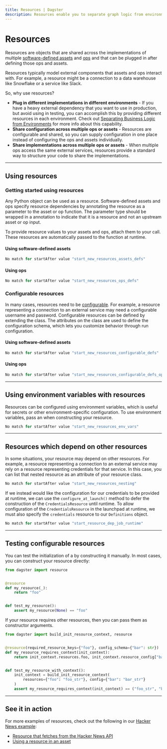 ```yaml
---
title: Resources | Dagster
description: Resources enable you to separate graph logic from environment, and therefore make it easier to test and develop graphs in various environments.
---
```


# Resources

Resources are objects that are shared across the implementations of multiple [software-defined assets](/concepts/assets/software-defined-assets) and [ops](/concepts/ops-jobs-graphs/ops) and that can be plugged in after defining those ops and assets.

Resources typically model external components that assets and ops interact with. For example, a resource might be a connection to a data warehouse like Snowflake or a service like Slack.

So, why use resources?

- **Plug in different implementations in different environments** - If you have a heavy external dependency that you want to use in production, but avoid using in testing, you can accomplish this by providing different resources in each environment. Check out [Separating Business Logic from Environments](/concepts/testing#separating-business-logic-from-environments) for more info about this capability.
- **Share configuration across multiple ops or assets** - Resources are configurable and shared, so you can supply configuration in one place instead of configuring the ops and assets individually.
- **Share implementations across multiple ops or assets** - When multiple ops access the same external services, resources provide a standard way to structure your code to share the implementations.

---

## Using resources

### Getting started using resources

Any Python object can be used as a resource. Software-defined assets and ops specify resource dependencies by annotating the resource as a parameter to the asset or op function. The parameter type should be wrapped in a <PyObject object="Resource"/> annotation to indicate that it is a resource and not an upstream asset or op input.

To provide resource values to your assets and ops, attach them to your <PyObject object="Definitions" /> call. These resources are automatically passed to the function at runtime.

<TabGroup persistentKey="assetsorops">
<TabItem name="Using software-defined-assets">

#### Using software-defined assets

```python file=/concepts/resources/resources.py startafter=start_new_resources_assets_defs endbefore=end_new_resources_assets_defs
No match for startAfter value "start_new_resources_assets_defs"
```

</TabItem>
<TabItem name="Using ops and jobs">

#### Using ops

```python file=/concepts/resources/resources.py startafter=start_new_resources_ops_defs endbefore=end_new_resources_ops_defs
No match for startAfter value "start_new_resources_ops_defs"
```

</TabItem>
</TabGroup>

### Configurable resources

In many cases, resources need to be [configurable](/concepts/configuration/config-schema). For example, a resource representing a connection to an external service may need a configurable username and password. Configurable resources can be defined by extending the <PyObject object="ConfigurableResource"/> class. The attributes on the class are used to define the configuration schema, which lets you customize behavior through run configuration.

<TabGroup persistentKey="assetsorops">
<TabItem name="Using software-defined-assets">

#### Using software-defined assets

```python file=/concepts/resources/resources.py startafter=start_new_resources_configurable_defs endbefore=end_new_resources_configurable_defs
No match for startAfter value "start_new_resources_configurable_defs"
```

</TabItem>
<TabItem name="Using ops and jobs">

#### Using ops

```python file=/concepts/resources/resources.py startafter=start_new_resources_configurable_defs_ops endbefore=end_new_resources_configurable_defs_ops
No match for startAfter value "start_new_resources_configurable_defs_ops"
```

</TabItem>
</TabGroup>

---

## Using environment variables with resources

Resources can be configured using environment variables, which is useful for secrets or other environment-specific configuration. To use environment variables, pass an <PyObject object="EnvVar" /> when constructing your resource.

```python file=/concepts/resources/resources.py startafter=start_new_resources_env_vars endbefore=end_new_resources_env_vars
No match for startAfter value "start_new_resources_env_vars"
```

---

## Resources which depend on other resources

In some situations, your resource may depend on other resources. For example, a resource representing a connection to an external service may rely on a resource representing credentials for that service. In this case, you can list that nested resource as an attribute of your resource class.

```python file=/concepts/resources/resources.py startafter=start_new_resources_nesting endbefore=end_new_resources_nesting
No match for startAfter value "start_new_resources_nesting"
```

If we instead would like the configuration for our credentials to be provided at runtime, we can use the `configure_at_launch()` method to defer the construction of the `CredentialsResource` until runtime. To allow configuration of the `CredentialsResource` in the launchpad at runtime, we must also specify the `credentials` resource to our `Definitions` object.

```python file=/concepts/resources/resources.py startafter=start_resource_dep_job_runtime endbefore=end_resource_dep_job_runtime
No match for startAfter value "start_resource_dep_job_runtime"
```

---

## Testing configurable resources

You can test the initialization of a <PyObject object="ConfigurableResource"/> by constructing it manually. In most cases, you can construct your resource directly:

```python file=/concepts/resources/resources.py startafter=start_resource_testing endbefore=end_resource_testing
from dagster import resource


@resource
def my_resource(_):
    return "foo"


def test_my_resource():
    assert my_resource(None) == "foo"
```

If your resource requires other resources, then you can pass them as constructor arguments.

```python file=/concepts/resources/resources.py startafter=start_resource_testing_with_context endbefore=end_resource_testing_with_context
from dagster import build_init_resource_context, resource


@resource(required_resource_keys={"foo"}, config_schema={"bar": str})
def my_resource_requires_context(init_context):
    return init_context.resources.foo, init_context.resource_config["bar"]


def test_my_resource_with_context():
    init_context = build_init_resource_context(
        resources={"foo": "foo_str"}, config={"bar": "bar_str"}
    )
    assert my_resource_requires_context(init_context) == ("foo_str", "bar_str")
```

---

## See it in action

For more examples of resources, check out the following in our [Hacker News example](https://github.com/dagster-io/dagster/tree/master/examples/project_fully_featured):

- [Resource that fetches from the Hacker News API](https://github.com/dagster-io/dagster/blob/master/examples/project_fully_featured/project_fully_featured/resources/hn_resource.py)
- [Using a resource in an asset](https://github.com/dagster-io/dagster/blob/master/examples/project_fully_featured/project_fully_featured/assets/core/items.py)
